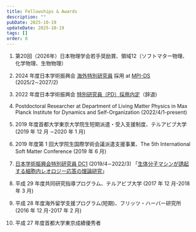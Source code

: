```yaml
---
title: Fellowships & Awards
description: ""
pubDate: 2025-10-19
updateDate: 2025-10-19
tags: []
order: 8
---
```


1. 第20回（2026年）日本物理学会若手奨励賞、領域12（ソフトマター物理、化学物理、生物物理）

1. 2024 年度日本学術振興会 [海外特別研究員](https://www.jsps.go.jp/j-ab/) 採用 at [MPI-DS](https://www.ds.mpg.de/en) (2025/2∼2027/2)

1. 2022 年度日本学術振興会 [特別研究員（PD）採用内定](https://www.jsps.go.jp/j-pd/)（辞退)

1. Postdoctoral Researcher at Department of Living Matter Physics in Max Planck Institute for Dynamics and Self-Organization (2022/4/1-present)

1. 2019 年度首都大学東京大学院生短期派遣・受入支援制度、テルアビブ大学 (2019 年 12 月 ∼2020 年 1 月)

1. 2019 年度第 1 回大学院生国際学術会議派遣支援事業、The 5th International Soft Matter Conference (2019 年 6 月)

1. [日本学術振興会特別研究員 DC1](https://www.jsps.go.jp/j-pd/) (2019/4∼2022/3)
   「[生体分子マシンが誘起する細胞内レオロジー応答の理論研究](https://kaken.nii.ac.jp/grant/KAKENHI-PROJECT-19J20271/)」

1. 平成 29 年度共同研究指導プログラム、テルアビブ大学 (2017 年 12 月-2018 年 3 月)

1. 平成 28 年度海外留学支援プログラム(短期)、フリッツ・ハーバー研究所 (2016 年 12 月-2017 年 2 月)

1. 平成 27 年度首都大学東京成績優秀者
